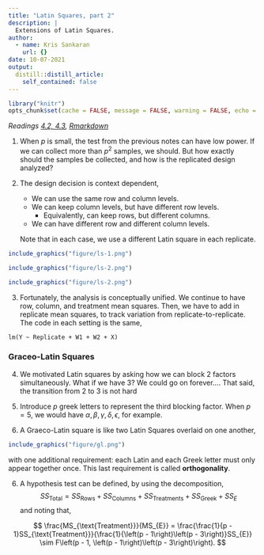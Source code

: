 ```yaml
---
title: "Latin Squares, part 2"
description: |
  Extensions of Latin Squares.
author:
  - name: Kris Sankaran
    url: {}
date: 10-07-2021
output:
  distill::distill_article:
    self_contained: false
---
```


```r
library("knitr")
opts_chunk$set(cache = FALSE, message = FALSE, warning = FALSE, echo = FALSE, fig.align = "center")
```

_Readings [4.2, 4.3](https://www.wiley.com/en-us/Design+and+Analysis+of+Experiments%2C+10th+Edition-p-9781119492443#content-section), [Rmarkdown](https://github.com/krisrs1128/stat424_f21/blob/main/_posts/2021-08-06-week5-5/week5-5.Rmd)_

1. When $p$ is small, the test from the previous notes can have low power. If we
can collect more than $p^2$ samples, we should. But how exactly should the
samples be collected, and how is the replicated design analyzed?

2. The design decision is context dependent,
    * We can use the same row and column levels.
    * We can keep column levels, but have different row levels.
        * Equivalently, can keep rows, but different columns.
    * We can have different row and different column levels.
    
    Note that in each case, we use a different Latin square in each replicate.
  
```r
include_graphics("figure/ls-1.png")
```

```r
include_graphics("figure/ls-2.png")
```
```r
include_graphics("figure/ls-2.png")
```

3. Fortunately, the analysis is conceptually unified. We continue to have row,
column, and treatment mean squares. Then, we have to add in replicate mean squares, to
track variation from replicate-to-replicate. The code in each setting is the same,

```
lm(Y ~ Replicate + W1 + W2 + X)
```

### Graceo-Latin Squares

4. We motivated Latin squares by asking how we can block 2 factors
simultaneously. What if we have 3? We could go on forever…. That said, the
transition from 2 to 3 is not hard

4. Introduce $p$ greek letters to represent the third blocking factor. When
$p=5$, we would have $\alpha, \beta, \gamma, \delta, \epsilon$, for example.

5. A Graeco-Latin square is like two Latin Squares overlaid on one another,

```r
include_graphics("figure/gl.png")
```

with one additional requirement: each Latin and each Greek letter must only
appear together once. This last requirement is called __orthogonality__.

6. A hypothesis test can be defined, by using the decomposition,
$$
SS_{\text{Total}} = SS_{\text{Rows}} + SS_{\text{Columns}} + SS_{\text{Treatments}} + SS_{\text{Greek}} + 
SS_{E}
$$
  and noting that,

$$
\frac{MS_{\text{Treatment}}}{MS_{E}} = \frac{\frac{1}{p - 1}SS_{\text{Treatment}}}{\frac{1}{\left(p - 1\right)\left(p - 3\right)}SS_{E}} \sim F\left(p - 1, \left(p - 1\right)\left(p - 3\right)\right).
$$
